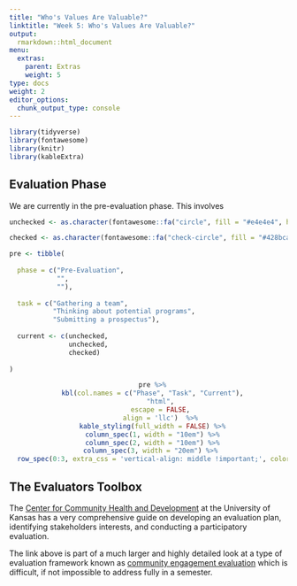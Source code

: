 ```yaml
---
title: "Who's Values Are Valuable?"
linktitle: "Week 5: Who's Values Are Valuable?"
output:
  rmarkdown::html_document
menu:
  extras:
    parent: Extras
    weight: 5
type: docs
weight: 2
editor_options: 
  chunk_output_type: console
---
```


```r
library(tidyverse)
library(fontawesome)
library(knitr)
library(kableExtra)
```

<style>
td, th, tr, table {
    border: 0 !important;
    border-spacing:0 !important;
  }
</style>

## Evaluation Phase
We are currently in the pre-evaluation phase. This involves

```r

unchecked <- as.character(fontawesome::fa("circle", fill = "#e4e4e4", height = "15px"))

checked <- as.character(fontawesome::fa("check-circle", fill = "#428bca", height = "15px"))

pre <- tibble(
  
  phase = c("Pre-Evaluation",
            "",
            ""),
  
  task = c("Gathering a team",
           "Thinking about potential programs",
           "Submitting a prospectus"),
  
  current <- c(unchecked,
               unchecked,
               checked)
  
)

```

<center>
```r
  pre %>%
  kbl(col.names = c("Phase", "Task", "Current"),
      "html",
      escape = FALSE,
      align = 'llc')  %>%
  kable_styling(full_width = FALSE) %>%
  column_spec(1, width = "10em") %>%
  column_spec(2, width = "10em") %>%
  column_spec(3, width = "20em") %>% 
  row_spec(0:3, extra_css = 'vertical-align: middle !important;', color = "#ffffff", background = "transparent")
```
</center>

## The Evaluators Toolbox

The [Center for Community Health and Development](https://ctb.ku.edu/en/evaluating-community-programs-and-initiatives) at the University of Kansas has a very comprehensive guide on developing an evaluation plan, identifying stakeholders interests, and conducting a participatory evaluation.

The link above is part of a much larger and highly detailed look at a type of evaluation framework known as [community engagement evaluation](https://ctb.ku.edu/en/table-of-contents) which is difficult, if not impossible to address fully in a semester.

